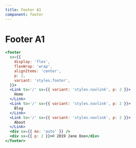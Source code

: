 ```yaml
---
title: Footer A1
component: footer
---
```


# Footer A1

```jsx live
<footer
  sx={{
    display: 'flex',
    flexWrap: 'wrap',
    alignItems: 'center',
    p: 2,
    variant: 'styles.footer',
  }}>
  <Link to='/' sx={{ variant: 'styles.navlink', p: 2 }}>
    Home
  </Link>
  <Link to='/' sx={{ variant: 'styles.navlink', p: 2 }}>
    Blog
  </Link>
  <Link to='/' sx={{ variant: 'styles.navlink', p: 2 }}>
    About
  </Link>
  <div sx={{ mx: 'auto' }} />
  <div sx={{ p: 2 }}>© 2019 Jane Doe</div>
</footer>
```
